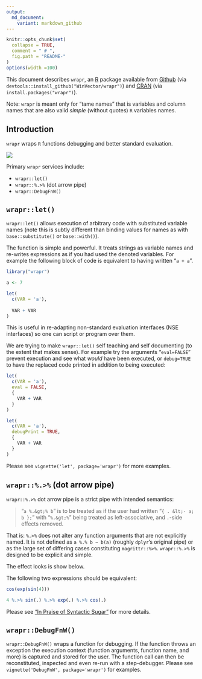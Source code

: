```yaml
---
output:
  md_document:
    variant: markdown_github
---
```


<!-- README.md is generated from README.Rmd. Please edit that file -->



```r
knitr::opts_chunk$set(
  collapse = TRUE,
  comment = " # ",
  fig.path = "README-"
)
options(width =100)
```

This document describes `wrapr`, an [R](https://cran.r-project.org) package available from [Github](https://github.com/WinVector/wrapr) (via `devtools::install_github("WinVector/wrapr")`) and  [CRAN](https://CRAN.R-project.org/) (via `install.packages("wrapr")`).

Note: `wrapr` is meant only for "tame names" that is variables and column names that are also valid *simple* (without quotes) `R` variables names.

## Introduction

`wrapr` wraps `R` functions debugging and better standard evaluation.


![](tools/wraprs.png)


Primary `wrapr` services include:

 * `wrapr::let()`
 * `wrapr::%.>%` (dot arrow pipe)
 * `wrapr::DebugFnW()`

 
## `wrapr::let()`

`wrapr::let()` allows execution of arbitrary code with substituted variable names (note this is subtly different than binding values for names as with `base::substitute()` or `base::with()`). 

The function is simple and powerful.  It treats strings as variable names and re-writes expressions as if you had used the denoted variables.  For example the following block of code is equivalent to having written "`a + a`".

```r
library("wrapr")

a <- 7

let(
  c(VAR = 'a'),
  
  VAR + VAR
)
```

This is useful in re-adapting non-standard evaluation interfaces (NSE interfaces) so one can script or program over them.

We are trying to make `wrapr::let()` self teaching and self documenting (to the extent that makes sense).  For example try the arguments "`eval=FALSE`" prevent execution and see what *would* have been executed, or `debug=TRUE` to have the replaced code printed in addition to being executed:

```r
let(
  c(VAR = 'a'),
  eval = FALSE,
  {
    VAR + VAR
  }
)

let(
  c(VAR = 'a'),
  debugPrint = TRUE,
  {
    VAR + VAR
  }
)
```


Please see `vignette('let', package='wrapr')` for more examples.

## `wrapr::%.>%` (dot arrow pipe)

`wrapr::%.>%` dot arrow pipe is a strict pipe with intended semantics:


>  "`a %.&gt;% b`" is to be treated
>  as if the user had written "`{ . &lt;- a; b };`"
>  with "`%.&gt;%`" being treated as left-associative,
>  and `.`-side effects removed.

That is: `%.>%` does not alter any function arguments that are not explicitly named.  It is not defined as `a %.% b ~ b(a)` (roughly `dplyr`'s original pipe) or as the large set of differing cases constituting `magrittr::%>%`.  `wrapr::%.>%` is designed to be explicit and simple.

The effect looks is show below.

The following two expressions should be equivalent:

```r
cos(exp(sin(4)))

4 %.>% sin(.) %.>% exp(.) %.>% cos(.)
```

Please see ["In Praise of Syntactic Sugar"](http://www.win-vector.com/blog/2017/07/in-praise-of-syntactic-sugar/) for more details.


## `wrapr::DebugFnW()`

`wrapr::DebugFnW()` wraps a function for debugging.  If the function throws an exception the execution context (function arguments, function name, and more) is captured and stored for the user.  The function call can then be reconstituted, inspected and even re-run with a step-debugger.  Please see `vignette('DebugFnW', package='wrapr')` for examples.

